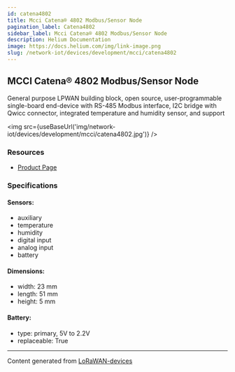 ```yaml
---
id: catena4802
title: Mcci Catena® 4802 Modbus/Sensor Node
pagination_label: Catena4802
sidebar_label: Mcci Catena® 4802 Modbus/Sensor Node
description: Helium Documentation
image: https://docs.helium.com/img/link-image.png
slug: /network-iot/devices/development/mcci/catena4802
---
```



<LegacyContentBanner />

## MCCI Catena® 4802 Modbus/Sensor Node

General purpose LPWAN building block, open source, user-programmable single-board end-device with
RS-485 Modbus interface, I2C bridge with Qwicc connector, integrated temperature and humidity
sensor, and support

<img src={useBaseUrl('img/network-iot/devices/development/mcci/catena4802.jpg')} />

### Resources

- [Product Page](https://mcci.io/buy-catena4802)

### Specifications

#### Sensors:

- auxiliary
- temperature
- humidity
- digital input
- analog input
- battery

#### Dimensions:

- width: 23 mm
- length: 51 mm
- height: 5 mm

#### Battery:

- type: primary, 5V to 2.2V
- replaceable: True

---

Content generated from [LoRaWAN-devices](https://github.com/TheThingsNetwork/lorawan-devices)
